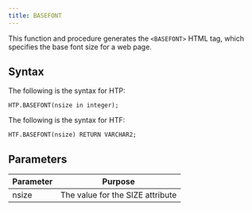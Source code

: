 ```yaml
---
title: BASEFONT
---
```


This function and procedure generates the `<BASEFONT>` HTML tag, which specifies the base font size for a web page.

## Syntax

The following is the syntax for HTP:

```     
HTP.BASEFONT(nsize in integer);
```

The following is the syntax for HTF:

```
HTF.BASEFONT(nsize) RETURN VARCHAR2;
```

## Parameters 

| Parameter | Purpose  |
| --------- | -------- |
| nsize | The value for the SIZE attribute |
